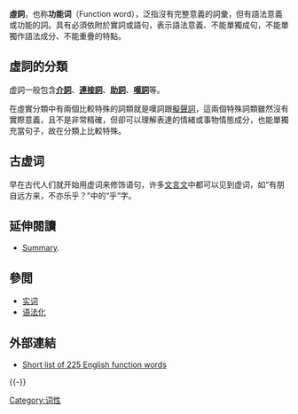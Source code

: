 '''虛詞'''，也称'''功能词'''（Function word），泛指沒有完整意義的詞彙，但有語法意義或功能的詞。具有必須依附於實詞或語句，表示語法意義、不能單獨成句，不能單獨作語法成分、不能重疊的特點。

== 虛詞的分類 ==
虚詞一般包含'''[[介詞|介詞]]'''、'''[[連詞|連接詞]]'''、'''[[助詞|助詞]]'''、'''[[感叹词|嘆詞]]'''等。

在虛實分類中有兩個比較特殊的詞類就是嘆詞跟[[擬聲詞|擬聲詞]]，這兩個特殊詞類雖然沒有實際意義，且不是非常精確，但卻可以理解表達的情緒或事物情態成分，也能單獨充當句子，故在分類上比較特殊。

== 古虚词 ==
{{Main|b:文言/虛詞}}
早在古代人们就开始用虚词来修饰语句，许多[[文言文|文言文]]中都可以见到虚词，如“有朋自远方来，不亦乐乎？”中的“乎”字。{{OR|这些古虚词让诗句对仗工整，作用不可小觑。}}

==延伸閱讀==
{{refbegin}}
* {{cite book |last=Kordić |first=Snježana |author-link=Snježana Kordić |language=de |title=Wörter im Grenzbereich von Lexikon und Grammatik im Serbokroatischen |trans-title=Serbo-Croatian Words on the Border Between Lexicon and Grammar |series=Studies in Slavic Linguistics ; 18 |location=Munich |publisher=Lincom Europa |year=2001 |page=280 |isbn=3-89586-954-6 |lccn=2005530313 |oclc=47905097 |ol=2863539W |id={{CROSBI|426497}}}}  [https://www.webcitation.org/6A80Mj8Bf?url=http://www.snjezana-kordic.de/Summary_Worter.pdf Summary].
{{refend}}

==參閲==
*[[实词|实词]]
*[[语法化|语法化]]

==外部連結==
{{Wiktionary}}
*[http://www.viviancook.uk/Words/StructureWordsList.htm Short list of 225 English function words]
{{-}}
{{Lexicology}}
{{lexical categories|state=collapsed}}
{{漢語語法概念}}

[[Category:词性|Category:词性]]